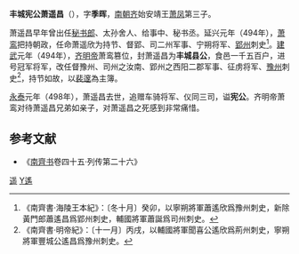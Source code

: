 '''丰城宪公萧遥昌'''（{{bd|470年代||498年||catIdx=X}}），字'''季晖'''，[[南朝齐|南朝齐]]始安靖王[[萧凤_(南朝)|萧凤]]第三子。

萧遥昌早年曾出任[[秘书郎|秘书郎]]、太孙舍人、给事中、秘书丞。延兴元年（494年），[[萧鸾|萧鸾]]把持朝政，任命萧遥欣为持节、督郢、司二州军事、宁朔将军、[[郢州|郢州]]刺史<ref>《南齊書·海陵王本紀》：〔冬十月〕癸卯，以寧朔將軍蕭遙欣爲豫州刺史，新除黃門郎蕭遙昌爲郢州刺史，輔國將軍蕭誕爲司州刺史。</ref>。[[建武_(南齐)|建武]]元年（494年），[[齐明帝|齐明帝]]萧鸾篡位，封萧遥昌为'''丰城县公'''，食邑一千五百户，进号冠军将军，改任督豫州、司州之汝南、郢州之西阳二郡军事、征虏将军、[[豫州|豫州]]刺史<ref>《南齊書·明帝紀》：〔十一月〕丙戌，以輔國將軍聞喜公遙欣爲荊州刺史，寧朔將軍豐城公遙昌爲豫州刺史。</ref>，持节如故，以[[裴邃_(夷陵縣子)|裴邃]]為主簿。

[[永泰_(南齐)|永泰]]元年（498年），萧遥昌去世，追赠车骑将军、仪同三司，谥'''宪公'''。齐明帝萧鸾对待萧遥昌兄弟如亲子，对萧遥昌之死感到非常痛惜。

==参考文献==
*《[[南齊书|南齊书]]卷四十五·列传第二十六》
[[Category:南齐宗室|遥]]
[[Category:蘭陵蕭氏|Y遙]]